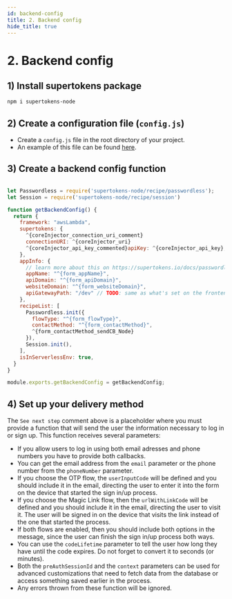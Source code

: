 ```yaml
---
id: backend-config
title: 2. Backend config
hide_title: true
---
```



# 2. Backend config

## 1) Install supertokens package
```bash
npm i supertokens-node
```

## 2) Create a configuration file (`config.js`)
- Create a `config.js` file in the root directory of your project.
- An example of this file can be found [here](https://github.com/supertokens/supertokens-auth-react/blob/master/examples/with-aws-lambda/backend/config.js).


## 3) Create a backend config function

<AppInfoForm
    askForAppName={true}
    askForAPIDomain={true}
    askForWebsiteDomain={true}>

<PasswordlessBackendForm>
<CoreInjector>

```jsx title="config.js"

let Passwordless = require('supertokens-node/recipe/passwordless');
let Session = require('supertokens-node/recipe/session')

function getBackendConfig() {
  return {
    framework: "awsLambda",
    supertokens: {
      ^{coreInjector_connection_uri_comment}
      connectionURI: ^{coreInjector_uri}
      ^{coreInjector_api_key_commented}apiKey: ^{coreInjector_api_key},
    },
    appInfo: {
      // learn more about this on https://supertokens.io/docs/passwordless/appinfo
      appName: "^{form_appName}",
      apiDomain: "^{form_apiDomain}",
      websiteDomain: "^{form_websiteDomain}",
      apiGatewayPath: "/dev" // TODO: same as what's set on the frontend config
    },
    recipeList: [
      Passwordless.init({
        flowType: "^{form_flowType}",
        contactMethod: "^{form_contactMethod}",
        ^{form_contactMethod_sendCB_Node}
      }),
      Session.init(),
    ],
    isInServerlessEnv: true,
  }
}

module.exports.getBackendConfig = getBackendConfig;

```

</CoreInjector>
</PasswordlessBackendForm>

</AppInfoForm>

## 4) Set up your delivery method

The `See next step` comment above is a placeholder where you must provide a function that will send the user the information necessary to log in or sign up. This function receives several parameters:

- If you allow users to log in using both email adresses and phone numbers you have to provide both callbacks.
- You can get the email address from the `email` parameter or the phone number from the `phoneNumber` parameter.
- If you choose the OTP flow, the `userInputCode` will be defined and you should include it in the email, directing the user to enter it into the form on the device that started the sign in/up process.
- If you choose the Magic Link flow, then the `urlWithLinkCode` will be defined and you should include it in the email, directing the user to visit it. The user will be signed in on the device that visits the link instead of the one that started the process.
- If both flows are enabled, then you should include both options in the message, since the user can finish the sign in/up process both ways. 
- You can use the `codeLifetime` parameter to tell the user how long they have until the code expires. Do not forget to convert it to seconds (or minutes).
- Both the `preAuthSessionId` and the `context` parameters can be used for advanced customizations that need to fetch data from the database or access something saved earlier in the process.
- Any errors thrown from these function will be ignored.
